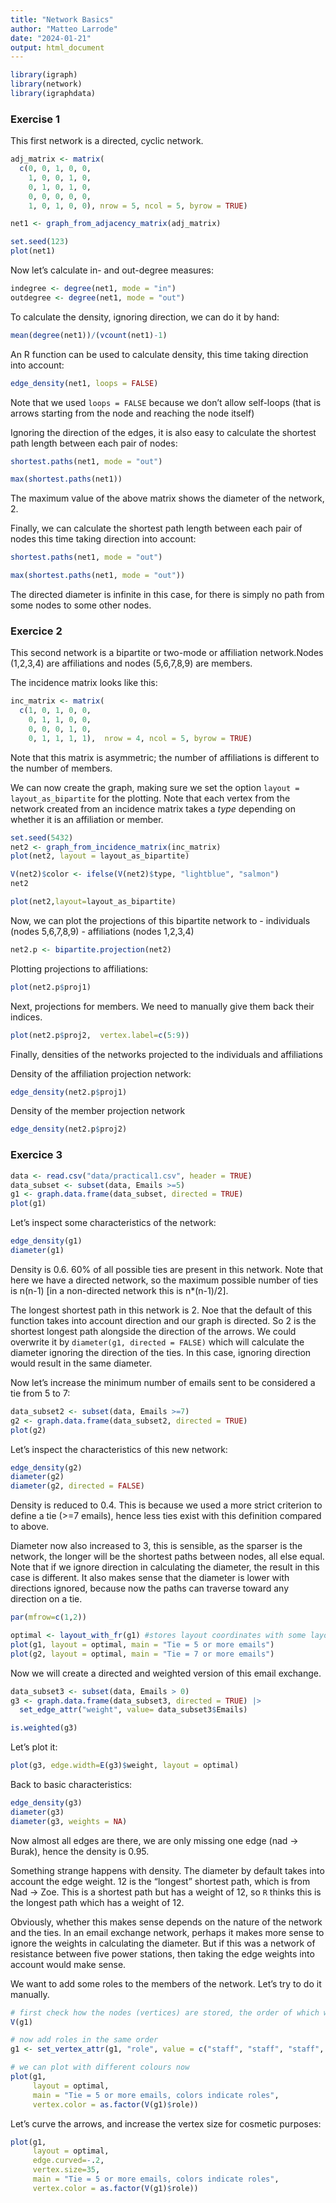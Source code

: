 ```yaml
---
title: "Network Basics"
author: "Matteo Larrode"
date: "2024-01-21"
output: html_document
---
```


```r
library(igraph)
library(network)
library(igraphdata)
```

### Exercise 1

This first network is a directed, cyclic network.

```r
adj_matrix <- matrix(
  c(0, 0, 1, 0, 0,
    1, 0, 0, 1, 0,
    0, 1, 0, 1, 0,
    0, 0, 0, 0, 0, 
    1, 0, 1, 0, 0), nrow = 5, ncol = 5, byrow = TRUE)

net1 <- graph_from_adjacency_matrix(adj_matrix)

set.seed(123)
plot(net1)
```
Now let's calculate in- and out-degree measures:
```r
indegree <- degree(net1, mode = "in")
outdegree <- degree(net1, mode = "out")
```

To calculate the density, ignoring direction, we can do it by hand:
```r
mean(degree(net1))/(vcount(net1)-1)
```

An R function can be used to calculate density, this time taking direction into account:
```r
edge_density(net1, loops = FALSE) 
```
Note that we used `loops = FALSE` because we don't allow self-loops (that is arrows starting from the node and reaching the node itself)

Ignoring the direction of the edges, it is also easy to calculate the shortest path length between each pair of nodes:
```r
shortest.paths(net1, mode = "out")

max(shortest.paths(net1))
```
The maximum value of the above matrix shows the diameter of the network, 2.

Finally, we can calculate the shortest path length between each pair of nodes this time taking direction into account:
```r
shortest.paths(net1, mode = "out")

max(shortest.paths(net1, mode = "out"))
```
The directed diameter is infinite in this case, for there is simply no path from some nodes to some other nodes.

### Exercice 2

This second network is a bipartite or two-mode or affiliation network.Nodes (1,2,3,4) are affiliations and nodes (5,6,7,8,9) are members.

The incidence matrix looks like this:
```r
inc_matrix <- matrix(
  c(1, 0, 1, 0, 0,
    0, 1, 1, 0, 0,
    0, 0, 0, 1, 0,
    0, 1, 1, 1, 1),  nrow = 4, ncol = 5, byrow = TRUE)
```

Note that this matrix is asymmetric; the number of affiliations is different to the number of members. 

We can now create the graph, making sure we set the option `layout = layout_as_bipartite` for the plotting. Note that each vertex from the network created from an incidence matrix takes a *type* depending on whether it is an affiliation or member.
```r
set.seed(5432)
net2 <- graph_from_incidence_matrix(inc_matrix)
plot(net2, layout = layout_as_bipartite)
```

```r
V(net2)$color <- ifelse(V(net2)$type, "lightblue", "salmon")
net2

plot(net2,layout=layout_as_bipartite)
```
Now, we can plot the projections of this bipartite network to 
- individuals (nodes 5,6,7,8,9)
- affiliations (nodes 1,2,3,4)

```r
net2.p <- bipartite.projection(net2)
```

Plotting projections to affiliations:
```r
plot(net2.p$proj1)
```

Next, projections for members. We need to manually give them back their indices.
```r
plot(net2.p$proj2,  vertex.label=c(5:9))
```
Finally, densities of the networks projected to the individuals and affiliations

Density of the affiliation projection network:
```r
edge_density(net2.p$proj1)
```

Density of the member projection network
```r
edge_density(net2.p$proj2) 
```

### Exercice 3

```r
data <- read.csv("data/practical1.csv", header = TRUE)
data_subset <- subset(data, Emails >=5)
g1 <- graph.data.frame(data_subset, directed = TRUE)
plot(g1)
```
Let's inspect some characteristics of the network:

```r
edge_density(g1) 
diameter(g1)
```
Density is 0.6. 60% of all possible ties are present in this network. Note that here we have a directed network, so the maximum possible number of ties is n(n-1) [in a non-directed network this is n*(n-1)/2]. 

The longest shortest path in this network is 2. Noe that the default of this function takes into account direction and our graph is directed. So 2 is the shortest longest path alongside the direction of the arrows. We could overwrite it by `diameter(g1, directed = FALSE)` which will calculate the diameter ignoring the direction of the ties. In this case, ignoring direction would result in the same diameter. 

Now let's increase the minimum number of emails sent to be considered a tie from 5 to 7:
```r
data_subset2 <- subset(data, Emails >=7)
g2 <- graph.data.frame(data_subset2, directed = TRUE)
plot(g2)
```
Let's inspect the characteristics of this new network:

```r
edge_density(g2) 
diameter(g2) 
diameter(g2, directed = FALSE) 
```
Density is reduced to 0.4. This is because we used a more strict criterion to define a tie (>=7 emails), hence less ties exist with this definition compared to above. 

Diameter now also increased to 3, this is sensible, as the sparser is the network, the longer will be the shortest paths between nodes, all else equal.  Note that if we ignore direction in calculating the diameter, the result in this case is different. It also makes sense that the diameter is lower with directions ignored, because now the paths can traverse toward any direction on a tie. 

```r
par(mfrow=c(1,2))

optimal <- layout_with_fr(g1) #stores layout coordinates with some layout optimisation function
plot(g1, layout = optimal, main = "Tie = 5 or more emails")
plot(g2, layout = optimal, main = "Tie = 7 or more emails")
```
Now we will create a directed and weighted version of this email exchange.
```r
data_subset3 <- subset(data, Emails > 0)
g3 <- graph.data.frame(data_subset3, directed = TRUE) |> 
  set_edge_attr("weight", value= data_subset3$Emails) 

is.weighted(g3)
```

Let's plot it:
```r
plot(g3, edge.width=E(g3)$weight, layout = optimal)
```
Back to basic characteristics:

```r
edge_density(g3) 
diameter(g3) 
diameter(g3, weights = NA)
```
Now almost all edges are there, we are only missing one edge (nad -> Burak), hence the density is 0.95.

Something strange happens with density. The diameter by default takes into account the edge weight. 12 is the "longest" shortest path, which is from Nad -> Zoe. This is a shortest path but has a weight of 12, so `R` thinks this is the longest path which has a weight of 12. 

Obviously, whether this makes sense depends on the nature of the network and the ties. In an email exchange network, perhaps it makes more sense to ignore the weights in calculating the diameter. But if this was a network of resistance between five power stations, then taking the edge weights into account would make sense. 

We want to add some roles to the members of the network. Let's try to do it manually. 

```r
# first check how the nodes (vertices) are stored, the order of which will matter
V(g1)

# now add roles in the same order
g1 <- set_vertex_attr(g1, "role", value = c("staff", "staff", "staff", "admin", "admin"))

# we can plot with different colours now
plot(g1, 
     layout = optimal, 
     main = "Tie = 5 or more emails, colors indicate roles", 
     vertex.color = as.factor(V(g1)$role))
```
Let's curve the arrows, and increase the vertex size for cosmetic purposes:
```r
plot(g1, 
     layout = optimal,
     edge.curved=-.2, 
     vertex.size=35, 
     main = "Tie = 5 or more emails, colors indicate roles", 
     vertex.color = as.factor(V(g1)$role))
```